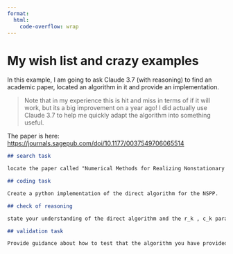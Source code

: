 ```yaml
---
format:
  html:
    code-overflow: wrap
---
```



# My wish list and crazy examples

In this example, I am going to ask Claude 3.7 (with reasoning) to find an academic paper, located an algorithm in it and provide an implementation.  

> Note that in my experience this is hit and miss in terms of if it will work, but its a big improvement on a year ago! I did actually use Claude 3.7 to help me quickly adapt the algorithm into something useful.

The paper is here: [https://journals.sagepub.com/doi/10.1177/0037549706065514](https://journals.sagepub.com/doi/10.1177/0037549706065514)

```markdown
## search task

locate the paper called "Numerical Methods for Realizing Nonstationary Poisson Processes with Piecewise-Constant Instantaneous-Rate Functions" by Harrod and Kelton published in "simulation" vol 82 issue 3 in 2006

## coding task

Create a python implementation of the direct algorithm for the NSPP.  

## check of reasoning

state your understanding of the direct algorithm and the r_k , c_k parameters.  

## validation task

Provide guidance about how to test that the algorithm you have provided is working as expected
```